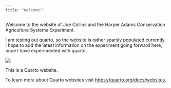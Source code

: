 ```yaml
---
title: "Welcome!"
---
```


Welcome to the website of Joe Collins and the Harper Adams Conservation Agriculture Systems Experiment.

I am testing out quarto, so the website is rather sparsly populated currently. I hope to add the latest information on the experiment going forward here, once I have experimented with quarto. 



![](images/HAU_BASE_image.png)


This is a Quarto website.

To learn more about Quarto websites visit <https://quarto.org/docs/websites>.
